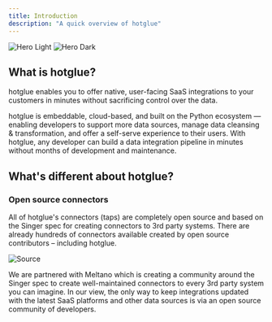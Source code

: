 ```yaml
---
title: Introduction
description: "A quick overview of hotglue"
---
```


<img
  className="block dark:hidden"
  src="/images/hero-light.png"
  alt="Hero Light"
/>
<img
  className="hidden dark:block"
  src="/images/hero-dark.png"
  alt="Hero Dark"
/>

## What is hotglue?

hotglue enables you to offer native, user-facing SaaS integrations to your customers in minutes without sacrificing control over the data.

hotglue is embeddable, cloud-based, and built on the Python ecosystem — enabling developers to support more data sources, manage data cleansing & transformation, and offer a self-serve experience to their users. With hotglue, any developer can build a data integration pipeline in minutes without months of development and maintenance.


## What's different about hotglue?

### Open source connectors

All of hotglue's connectors (taps) are completely open source and based on the Singer spec for creating connectors to 3rd party systems. There are already hundreds of connectors available created by open source contributors – including hotglue.

<img src="https://files.readme.io/5ad1733-sources.png" alt="Source" />

We are partnered with Meltano which is creating a community around the Singer spec to create well-maintained connectors to every 3rd party system you can imagine. In our view, the only way to keep integrations updated with the latest SaaS platforms and other data sources is via an open source community of developers.




